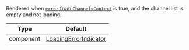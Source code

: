 Rendered when [`error` from `ChannelsContext`](/reactnative/contexts/channels-context#error) is true, and the channel list is empty and not loading.

| Type | Default |
| - | - |
| component | [LoadingErrorIndicator](https://github.com/GetStream/stream-chat-react-native/blob/master/src/components/Indicators/LoadingErrorIndicator.tsx) |
